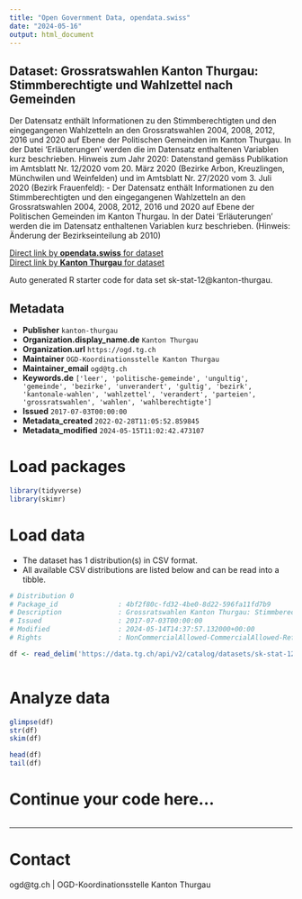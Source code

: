 ```yaml
---
title: "Open Government Data, opendata.swiss"
date: "2024-05-16"
output: html_document
---
```


## Dataset: Grossratswahlen Kanton Thurgau: Stimmberechtigte und Wahlzettel nach Gemeinden

Der Datensatz enthält Informationen zu den Stimmberechtigten und den eingegangenen Wahlzetteln an den Grossratswahlen 2004, 2008, 2012, 2016 und 2020 auf Ebene der Politischen Gemeinden im Kanton Thurgau.
In der Datei 'Erläuterungen' werden die im Datensatz enthaltenen Variablen kurz beschrieben.
Hinweis zum Jahr 2020: Datenstand gemäss Publikation im Amtsblatt Nr. 12/2020 vom 20. März 2020 (Bezirke Arbon, Kreuzlingen, Münchwilen und Weinfelden) und im Amtsblatt Nr. 27/2020 vom 3. Juli 2020 (Bezirk Frauenfeld): -  Der Datensatz enthält Informationen zu den Stimmberechtigten und den eingegangenen Wahlzetteln an den Grossratswahlen 2004, 2008, 2012, 2016 und 2020 auf Ebene der Politischen Gemeinden im Kanton Thurgau.
In der Datei 'Erläuterungen' werden die im Datensatz enthaltenen Variablen kurz beschrieben. (Hinweis: Änderung der Bezirkseinteilung ab 2010)

[Direct link by **opendata.swiss** for dataset](https://opendata.swiss/de/dataset/grossratswahlen-kanton-thurgau-stimmberechtigte-und-wahlzettel-nach-gemeinden)<br>
[Direct link by **Kanton Thurgau** for dataset](https://data.tg.ch/explore/dataset/sk-stat-12/)

Auto generated R starter code for data set sk-stat-12@kanton-thurgau.

## Metadata

- **Publisher** `kanton-thurgau`
- **Organization.display_name.de** `Kanton Thurgau`
- **Organization.url** `https://ogd.tg.ch`
- **Maintainer** `OGD-Koordinationsstelle Kanton Thurgau`
- **Maintainer_email** `ogd@tg.ch`
- **Keywords.de** `['leer', 'politische-gemeinde', 'ungultig', 'gemeinde', 'bezirke', 'unverandert', 'gultig', 'bezirk', 'kantonale-wahlen', 'wahlzettel', 'verandert', 'parteien', 'grossratswahlen', 'wahlen', 'wahlberechtigte']`
- **Issued** `2017-07-03T00:00:00`
- **Metadata_created** `2022-02-28T11:05:52.859845`
- **Metadata_modified** `2024-05-15T11:02:42.473107`


# Load packages

```r

library(tidyverse)
library(skimr)

```

# Load data

-   The dataset has 1 distribution(s) in CSV format.
-   All available CSV distributions are listed below and can be read into a tibble.

```r

# Distribution 0
# Package_id               : 4bf2f80c-fd32-4be0-8d22-596fa11fd7b9
# Description              : Grossratswahlen Kanton Thurgau: Stimmberechtigte und Wahlzettel nach Gemeinden (csv)
# Issued                   : 2017-07-03T00:00:00
# Modified                 : 2024-05-14T14:37:57.132000+00:00
# Rights                   : NonCommercialAllowed-CommercialAllowed-ReferenceRequired

df <- read_delim('https://data.tg.ch/api/v2/catalog/datasets/sk-stat-12/exports/csv')



```

# Analyze data

```r

glimpse(df)
str(df)
skim(df)

head(df)
tail(df)

```

# Continue your code here...

```r

```

------------------------------------------------------------------------

# Contact

ogd@tg.ch | OGD-Koordinationsstelle Kanton Thurgau
